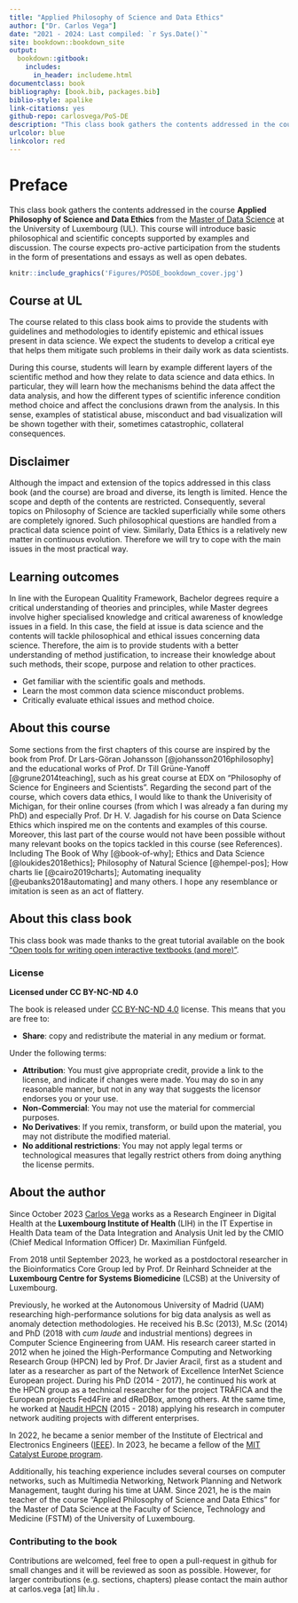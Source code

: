 ```yaml
--- 
title: "Applied Philosophy of Science and Data Ethics"
author: ["Dr. Carlos Vega"]
date: "2021 - 2024: Last compiled: `r Sys.Date()`"
site: bookdown::bookdown_site
output: 
  bookdown::gitbook:
    includes:
      in_header: includeme.html
documentclass: book
bibliography: [book.bib, packages.bib]
biblio-style: apalike
link-citations: yes
github-repo: carlosvega/PoS-DE
description: "This class book gathers the contents addressed in the course Applied Philosophy of Science and Data Ethics from the Master of Data Science at the University of Luxembourg. This class book will introduce basic philosophical and scientific concepts supported by examples and discussion."
urlcolor: blue
linkcolor: red
---
```


# Preface {-}

This class book gathers the contents addressed in the course **Applied Philosophy of Science and Data Ethics** from the [Master of Data Science](https://wwwfr.uni.lu/formations/fstm/master_of_data_science) at the University of Luxembourg (UL). This course will introduce basic philosophical and scientific concepts supported by examples and discussion. The course expects pro-active participation from the students in the form of presentations and essays as well as open debates. 

```r
knitr::include_graphics('Figures/POSDE_bookdown_cover.jpg')
```


## Course at UL {-}

The course related to this class book aims to provide the students with guidelines and methodologies to identify epistemic and ethical issues present in data science. We expect the students to develop a critical eye that helps them mitigate such problems in their daily work as data scientists.

During this course, students will learn by example different layers of the scientific method and how they relate to data science and data ethics. In particular, they will learn how the mechanisms behind the data affect the data analysis, and how the different types of scientific inference condition method choice and affect the conclusions drawn from the analysis. In this sense, examples of statistical abuse, misconduct and bad visualization will be shown together with their, sometimes catastrophic, collateral consequences.

## Disclaimer {-}

Although the impact and extension of the topics addressed in this class book (and the course) are broad and diverse, its length is limited. Hence the scope and depth of the contents are restricted. Consequently, several topics on Philosophy of Science  are tackled superficially while some others are completely ignored. Such philosophical questions are handled from a practical data science point of view. Similarly, Data Ethics is a relatively new matter in continuous evolution. Therefore we will try to cope with the main issues in the most practical way.

## Learning outcomes {-}

In line with the European Qualitity Framework, Bachelor degrees require a critical understanding of theories and principles, while Master degrees involve higher specialised knowledge and critical awareness of knowledge issues in a field. In this case, the field at issue is data science and the contents will tackle philosophical and ethical issues concerning data science. Therefore, the aim is to provide students with a better understanding of method justification, to increase their knowledge about such methods, their scope, purpose and relation to other practices.

- Get familiar with the scientific goals and methods.
- Learn the most common data science misconduct problems.
- Critically evaluate ethical issues and method choice.

## About this course {-}

Some sections from the first chapters of this course are inspired by the book from Prof. Dr Lars-Göran Johansson [@johansson2016philosophy] and the educational works of Prof. Dr Till Grüne-Yanoff [@grune2014teaching], such as his great course at EDX on "Philosophy of Science for Engineers and Scientists". Regarding the second part of the course, which covers data ethics, I would like to thank the Univerisity of Michigan, for their online courses (from which I was already a fan during my PhD) and especially Prof. Dr H. V. Jagadish for his course on Data Science Ethics which inspired me on the contents and examples of this course. Moreover, this last part of the course would not have been possible without many relevant books on the topics tackled in this course (see References). Including The Book of Why [@book-of-why]; Ethics and Data Science [@loukides2018ethics]; Philosophy of Natural Science [@hempel-pos]; How charts lie [@cairo2019charts]; Automating inequality [@eubanks2018automating] and many others. I hope any resemblance or imitation is seen as an act of flattery.

## About this class book {-}

This class book was made thanks to the great tutorial available on the book ["Open tools for writing open interactive textbooks (and more)"](https://www.crumplab.com/OER_bookdown).

### License {-}

**Licensed under CC BY-NC-ND 4.0**

The book is released under [CC BY-NC-ND 4.0](https://creativecommons.org/licenses/by-nc-nd/4.0/) license. This means that you are free to: 

- **Share**: copy and redistribute the material in any medium or format.

Under the following terms:

- **Attribution**: You must give appropriate credit, provide a link to the license, and indicate if changes were made. You may do so in any reasonable manner, but not in any way that suggests the licensor endorses you or your use.
- **Non-Commercial**: You may not use the material for commercial purposes.
- **No Derivatives**: If you remix, transform, or build upon the material, you may not distribute the modified material.
- **No additional restrictions**: You may not apply legal terms or technological measures that legally restrict others from doing anything the license permits.

## About the author {-}
Since October 2023 [Carlos Vega](https://researchportal.lih.lu/en/persons/carlos-vega) works as a Research Engineer in Digital Health at the **Luxembourg Institute of Health** (LIH) in the IT Expertise in Health Data team of the Data Integration and Analysis Unit led by the CMIO (Chief Medical Information Officer) Dr. Maximilian Fünfgeld.

From 2018 until September 2023, he worked as a postdoctoral researcher in the Bioinformatics Core Group led by Prof. Dr Reinhard Schneider at the **Luxembourg Centre for Systems Biomedicine** (LCSB) at the University of Luxembourg. 

Previously, he worked at the Autonomous University of Madrid (UAM) researching high-performance solutions for big data analysis as well as anomaly detection methodologies. He received his B.Sc (2013), M.Sc (2014) and PhD (2018 with *cum laude* and industrial mentions) degrees in Computer Science Engineering from UAM. His research career started in 2012 when he joined the High-Performance Computing and Networking Research Group (HPCN) led by Prof. Dr Javier Aracil, first as a student and later as a researcher as part of the Network of Excellence InterNet Science European project. During his PhD (2014 - 2017), he continued his work at the HPCN group as a technical researcher for the project TRÁFICA and the European projects Fed4Fire and dReDBox, among others. At the same time, he worked at [Naudit HPCN](https://www.naudit.es/en) (2015 - 2018) applying his research in computer network auditing projects with different enterprises. 

In 2022, he became a senior member of the Institute of Electrical and Electronics Engineers ([IEEE](https://www.ieee.org)). In 2023, he became a fellow of the [MIT Catalyst Europe program](https://www.catalysteurope.eu).

Additionally, his teaching experience includes several courses on computer networks, such as Multimedia Networking, Network Planning and Network Management, taught during his time at UAM. Since 2021, he is the main teacher of the course "Applied Philosophy of Science and Data Ethics" for the Master of Data Science at the Faculty of Science, Technology and Medicine (FSTM) of the University of Luxembourg.

### Contributing to the book {-}

Contributions are welcomed, feel free to open a pull-request in github for small changes and it will be reviewed as soon as possible. However, for larger contributions (e.g. sections, chapters) please contact the main author at carlos.vega [at] lih.lu .
